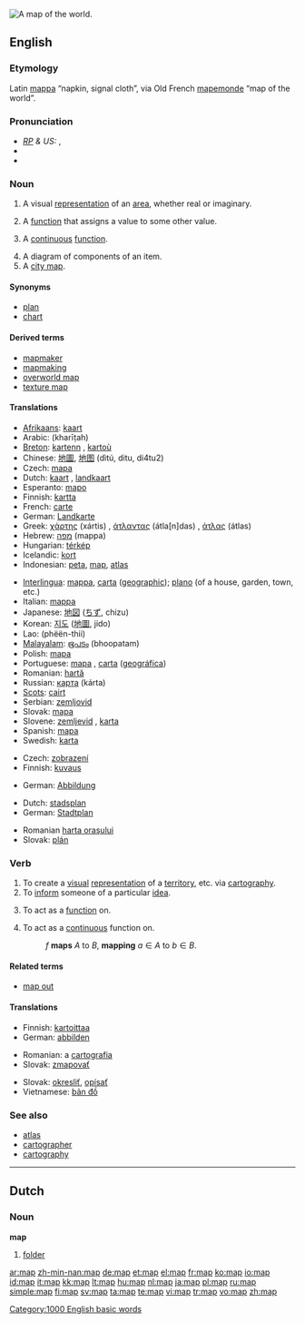 [[Image:Worldmap LandAndPolitical.jpg|thumb|right|A map of the world.]]
{{wikipedia}}
==English==

===Etymology===
Latin [[mappa]] “napkin, signal cloth”, via Old French [[mapemonde]] “map of the world”.

===Pronunciation===
* ''[[RP]] & US:'' {{IPA|/mæp/}}, {{SAMPA|/m{p/}}
*{{audio|en-us-map.ogg|Audio (US)}}
*{{rhymes|æp}}

===Noun===
{{en-noun}}

# A visual [[representation]] of an [[area]], whether real or imaginary.
# {{mathematics}} A [[function]] that assigns a value to some other value.
# {{topology}} A [[continuous]] [[function]].
# A diagram of components of an item.
# A [[city map]].

====Synonyms====
*[[plan]]
*[[chart]]

====Derived terms====
*[[mapmaker]]
*[[mapmaking]]
*[[overworld map]]
*[[texture map]]

====Translations====
{{trans-top|visual representation of an area}}
*[[Afrikaans]]: [[kaart]]
*Arabic: {{ARchar|[[خريطة]]}} (kharīṭah) {{f}}
*[[Breton]]: [[kartenn]] {{f}}, [[kartoù]] {{p}}
*Chinese: [[地圖]], [[地图]] (dìtú, ditu, di4tu2)
*Czech: [[mapa]] {{f}}
*Dutch: [[kaart]] {{f}}, [[landkaart]] {{f}}
*Esperanto: [[mapo]]
*Finnish: [[kartta]]
*French: [[carte]] {{f}}
*German: [[Landkarte]] {{f}}
*Greek: [[χάρτης]] (xártis) {{m}}, [[άτλαντας]] (átla[n]das) {{m}}, [[άτλας]] (átlas) {{m}}
*Hebrew: [[מפה]] (mappa) {{f}}
*Hungarian: [[térkép]]
*Icelandic: [[kort]] {{n}}
*Indonesian: [[peta]], [[#Indonesian|map]], [[atlas]]
{{trans-mid}}
*[[Interlingua]]: [[mappa]], [[carta]] ([[carta geographic|geographic]]); [[plano]] (of a house, garden, town, etc.)
*Italian: [[mappa]] {{f}}
*Japanese: [[地図]] ([[ちず]], chizu)
*Korean: [[지도]] ([[地圖]], jido)
*Lao: {{Laoo|[[ແຜນທີ່]]}} (phëën-thii)
*[[Malayalam]]: [[ഭൂപടം]] (bhoopatam)
*Polish: [[mapa]] {{f}}
*Portuguese: [[mapa]] {{m}}, [[carta]] ([[carta geográfica|geográfica]]) {{f}}
*Romanian: [[hartă]] {{f}}
*Russian: [[карта]] (kárta) {{f}}
*[[Scots]]: [[cairt]]
*Serbian: [[zemljovid]]
*Slovak: [[mapa]] {{f}}
*Slovene: [[zemljevid]] {{m}}, [[karta]] {{f}}
*Spanish: [[mapa]] {{m}}
*Swedish: [[karta]] {{c}}
{{trans-bottom}}

{{trans-top|function}}
*Czech: [[zobrazení]] {{n}}
*Finnish: [[kuvaus]]
{{trans-mid}}
*German: [[Abbildung]] {{f}}
{{trans-bottom}}

{{trans-top|continuous function}}
{{trans-mid}}
{{trans-bottom}}

{{trans-top|diagram of components of an item}}
{{trans-mid}}
{{trans-bottom}}

{{trans-top|city map}}
*Dutch: [[stadsplan]] {{n}}
*German: [[Stadtplan]] {{m}}
{{trans-mid}}
*Romanian [[harta oraşului]] {{f}}
*Slovak: [[plán]] {{m}}
{{trans-bottom}}

===Verb===
{{en-verb|map|p|ed}}

# To create a [[visual]] [[representation]] of a [[territory]], etc. via [[cartography]].
# To [[inform]] someone of a particular [[idea]].
# {{mathematics|transitive}} To act as a [[function]] on.
#{{topology|transitive}} To act as a [[continuous]] function on.
#:''f'' '''maps''' ''A'' to ''B'', '''mapping''' <math>a\in A</math> to <math>b\in B</math>.

====Related terms====
*[[map out]]

====Translations====
{{trans-top|to create a visual representation of a territory}}
*Finnish: [[kartoittaa]]
*German: [[abbilden]]
{{trans-mid}}
*Romanian: a [[cartografia]]
*Slovak: [[zmapovať]]
{{trans-bottom}}

{{trans-top|to inform someone of a particular idea}}
*Slovak: [[okresliť]], [[opísať]]
*Vietnamese: [[bản đồ]]
{{trans-mid}}
{{trans-bottom}}

===See also===
*[[atlas]]
*[[cartographer]]
*[[cartography]]

[[Category:1000 English basic words]]

----

==Dutch==

===Noun===
'''map''' {{f}}

# [[folder]]

[[ar:map]]
[[zh-min-nan:map]]
[[de:map]]
[[et:map]]
[[el:map]]
[[fr:map]]
[[ko:map]]
[[io:map]]
[[id:map]]
[[it:map]]
[[kk:map]]
[[lt:map]]
[[hu:map]]
[[nl:map]]
[[ja:map]]
[[pl:map]]
[[ru:map]]
[[simple:map]]
[[fi:map]]
[[sv:map]]
[[ta:map]]
[[te:map]]
[[vi:map]]
[[tr:map]]
[[vo:map]]
[[zh:map]]